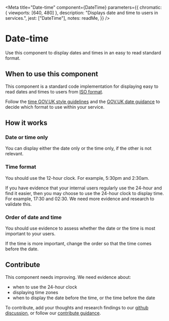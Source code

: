 
<Meta
	title="Date-time"
	component={DateTime}
	parameters={{
		chromatic: { viewports: [640, 480] },
		description: "Displays date and time to users in services.",
		jest: ["DateTime"],
		notes: readMe,
	}}
/>

# Date-time

Use this component to display dates and times in an easy to read standard format.

<Preview withToolbar>
	<Story name="Date with time after">
		<DateTime
			ISOString={new Date().toISOString()}
			displayTime={true}
			displayDate={true}
			precedence={"date"}
			clockType={12}
		/>
	</Story>
</Preview>

<Props of={DateTime} />

## When to use this component

This component is a standard code implementation for displaying easy to read dates and times to users from [ISO format](https://en.wikipedia.org/wiki/ISO_8601).

Follow the [time GOV.UK style guidelines](https://www.gov.uk/guidance/style-guide/a-to-z-of-gov-uk-style#times) and the [GOV.UK date guidance](https://www.gov.uk/guidance/style-guide/a-to-z-of-gov-uk-style#dates) to decide which format to use within your service.

## How it works

### Date or time only
You can display either the date only or the time only, if the other is not relevant.

<Preview>
	<Story name="Standard date">
		<DateTime ISOString={new Date().toISOString()} displayDate={true} />
	</Story>
</Preview>

<Preview>
	<Story name="Standard 12 hour time">
		<DateTime
			ISOString={new Date().toISOString()}
			displayTime={true}
			clockType={12}
		/>
	</Story>
</Preview>

### Time format

You should use the 12-hour clock. For example, 5:30pm and 2:30am.

If you have evidence that your internal users regularly use the 24-hour and find it easier, then you may choose to use the 24-hour clock to display time. For example, 17:30 and 02:30. We need more evidence and research to validate this.

<Preview>
	<Story name="Date with 24-hour time after">
		<DateTime
			ISOString={new Date().toISOString()}
			displayTime={true}
			displayDate={true}
			precedence={"date"}
			clockType={24}
		/>
	</Story>
</Preview>

### Order of date and time

You should use evidence to assess whether the date or the time is most important to your users.

If the time is more important, change the order so that the time comes before the date.

<Preview>
	<Story name="12-hour time with date after">
		<DateTime
			ISOString={new Date().toISOString()}
			displayTime={true}
			displayDate={true}
			precedence={"time"}
			clockType={12}
		/>
	</Story>
</Preview>

## Contribute

This component needs improving. We need evidence about:

- when to use the 24-hour clock
- displaying time zones
- when to display the date before the time, or the time before the date

To contribute, add your thoughts and research findings to our [github discussion](https://github.com/UKHomeOffice/design-system/discussions/386), or follow our [contribute guidance](/get-involved).
